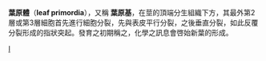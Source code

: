 {{Expert|time=2010-09-04}}
'''葉原體'''（'''leaf primordia'''），又稱 '''葉原基'''，在莖的頂端分生組織下方，其最外第2層或第3層細胞首先進行細胞分裂，先與表皮平行分裂，之後垂直分裂，如此反覆分裂形成的指狀突起。發育之初期稱之，化學之訊息會啓始新葉的形成。

{{developmental-biology-stub}}

[[Category:植物解剖學|I]]